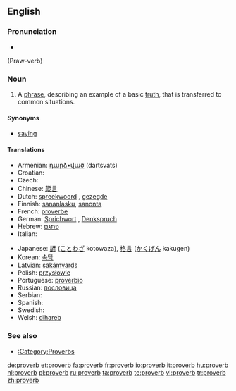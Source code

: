 {{see|Proverbs}}
{{wikipedia}}
==English==

===Pronunciation===
*{{audio|en-us-proverb.ogg|Audio (US)}}
(Praw-verb)

===Noun===
{{en-noun}}

# A [[phrase]], describing an example of a basic [[truth]], that is transferred to common situations.

====Synonyms====
*[[saying]]

====Translations====
{{top}}
*Armenian: [[դարձ•ված]] (dartsvats)
*Croatian: {{t-|hr|poslovica|f}}
* Czech: {{t-|cs|přísloví|n}}
*Chinese: [[箴言]] {{n}}
*Dutch: [[spreekwoord]] {{n}}, [[gezegde]] {{n}}
*Finnish: [[sananlasku]], [[sanonta]]
*French: [[proverbe]]
*German: [[Sprichwort]] {{n}}, [[Denkspruch]] {{m}}
*Hebrew: [[פתגם]] {{m}}
* Italian: {{t+|it|proverbio|m}}
{{mid}}
*Japanese: [[諺]] ([[ことわざ]] kotowaza), [[格言]] ([[かくげん]] kakugen)
*Korean: [[속담]]
*Latvian: [[sakãmvards]]
*Polish: [[przysłowie]] {{n}}
*Portuguese: [[provérbio]] {{m}}
*Russian: [[пословица]] {{f}}
* Serbian: {{t-|sr|poslovica|f}}
* Spanish: {{t-|es|proverbio|m}}
* Swedish: {{t+|sv|ordspråk|n}}
*Welsh: [[dihareb]] {{f}}
{{bottom}}

===See also===
*[[:Category:Proverbs]]

[[de:proverb]]
[[et:proverb]]
[[fa:proverb]]
[[fr:proverb]]
[[io:proverb]]
[[it:proverb]]
[[hu:proverb]]
[[nl:proverb]]
[[pl:proverb]]
[[ru:proverb]]
[[ta:proverb]]
[[te:proverb]]
[[vi:proverb]]
[[tr:proverb]]
[[zh:proverb]]